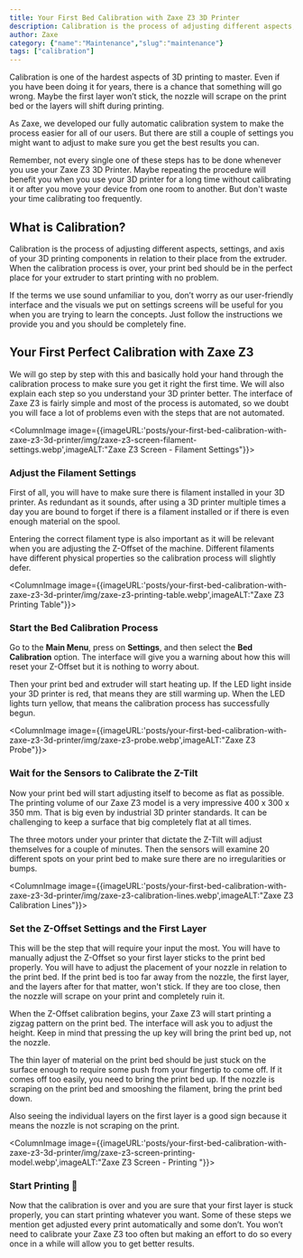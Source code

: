```yaml
---
title: Your First Bed Calibration with Zaxe Z3 3D Printer
description: Calibration is the process of adjusting different aspects, settings, and axis of your 3D printing components in relation to their place from the extruder.
author: Zaxe
category: {"name":"Maintenance","slug":"maintenance"}
tags: ["calibration"]
---
```


Calibration is one of the hardest aspects of 3D printing to master. Even if you have been doing it for years, there is a chance that something will go wrong. Maybe the first layer won’t stick, the nozzle will scrape on the print bed or the layers will shift during printing.

As Zaxe, we developed our fully automatic calibration system to make the process easier for all of our users. But there are still a couple of settings you might want to adjust to make sure you get the best results you can.

Remember, not every single one of these steps has to be done whenever you use your Zaxe Z3 3D Printer. Maybe repeating the procedure will benefit you when you use your 3D printer for a long time without calibrating it or after you move your device from one room to another. But don't waste your time calibrating too frequently. 

## What is Calibration?	

Calibration is the process of adjusting different aspects, settings, and axis of your 3D printing components in relation to their place from the extruder. When the calibration process is over, your print bed should be in the perfect place for your extruder to start printing with no problem.

If the terms we use sound unfamiliar to you, don’t worry as our user-friendly interface and the visuals we put on settings screens will be useful for you when you are trying to learn the concepts. Just follow the instructions we provide you and you should be completely fine. 

## Your First Perfect Calibration with Zaxe Z3

We will go step by step with this and basically hold your hand through the calibration process to make sure you get it right the first time. We will also explain each step so you understand your 3D printer better. The interface of Zaxe Z3 is fairly simple and most of the process is automated, so we doubt you will face a lot of problems even with the steps that are not automated.

<ColumnImage image={{imageURL:'posts/your-first-bed-calibration-with-zaxe-z3-3d-printer/img/zaxe-z3-screen-filament-settings.webp',imageALT:"Zaxe Z3 Screen - Filament Settings"}}>
### Adjust the Filament Settings 

First of all, you will have to make sure there is filament installed in your 3D printer. As redundant as it sounds, after using a 3D printer multiple times a day you are bound to forget if there is a filament installed or if there is even enough material on the spool. 

Entering the correct filament type is also important as it will be relevant when you are adjusting the Z-Offset of the machine. Different filaments have different physical properties so the calibration process will slightly defer.
</ColumnImage>

<ColumnImage image={{imageURL:'posts/your-first-bed-calibration-with-zaxe-z3-3d-printer/img/zaxe-z3-printing-table.webp',imageALT:"Zaxe Z3 Printing Table"}}>
### Start the Bed Calibration Process

Go to the **Main Menu**, press on **Settings**, and then select the **Bed Calibration** option. The interface will give you a warning about how this will reset your Z-Offset but it is nothing to worry about.

Then your print bed and extruder will start heating up. If the LED light inside your 3D printer is red, that means they are still warming up. When the LED lights turn yellow, that means the calibration process has successfully begun. 
</ColumnImage>

<ColumnImage image={{imageURL:'posts/your-first-bed-calibration-with-zaxe-z3-3d-printer/img/zaxe-z3-probe.webp',imageALT:"Zaxe Z3 Probe"}}>
### Wait for the Sensors to Calibrate the Z-Tilt

Now your print bed will start adjusting itself to become as flat as possible. The printing volume of our Zaxe Z3 model is a very impressive 400 x 300 x 350 mm. That is big even by industrial 3D printer standards. It can be challenging to keep a surface that big completely flat at all times.

The three motors under your printer that dictate the Z-Tilt will adjust themselves for a couple of minutes. Then the sensors will examine 20 different spots on your print bed to make sure there are no irregularities or bumps.
</ColumnImage>

<ColumnImage image={{imageURL:'posts/your-first-bed-calibration-with-zaxe-z3-3d-printer/img/zaxe-z3-calibration-lines.webp',imageALT:"Zaxe Z3 Calibration Lines"}}>
### Set the Z-Offset Settings and the First Layer

This will be the step that will require your input the most. You will have to manually adjust the Z-Offset so your first layer sticks to the print bed properly. You will have to adjust the placement of your nozzle in relation to the print bed. If the print bed is too far away from the nozzle, the first layer, and the layers after for that matter, won't stick. If they are too close, then the nozzle will scrape on your print and completely ruin it.

When the Z-Offset calibration begins, your Zaxe Z3 will start printing a zigzag pattern on the print bed. The interface will ask you to adjust the height. Keep in mind that pressing the up key will bring the print bed up, not the nozzle.

The thin layer of material on the print bed should be just stuck on the surface enough to require some push from your fingertip to come off. If it comes off too easily, you need to bring the print bed up. If the nozzle is scraping on the print bed and smooshing the filament, bring the print bed down.

Also seeing the individual layers on the first layer is a good sign because it means the nozzle is not scraping on the print.
</ColumnImage>

<ColumnImage image={{imageURL:'posts/your-first-bed-calibration-with-zaxe-z3-3d-printer/img/zaxe-z3-screen-printing-model.webp',imageALT:"Zaxe Z3 Screen - Printing	"}}>
### Start Printing 🎉

Now that the calibration is over and you are sure that your first layer is stuck properly, you can start printing whatever you want. Some of these steps we mention get adjusted every print automatically and some don’t. You won’t need to calibrate your Zaxe Z3 too often but making an effort to do so every once in a while will allow you to get better results.
</ColumnImage>